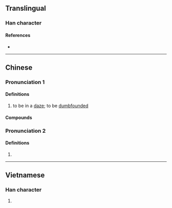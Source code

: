 {{character info/new}}
==Translingual==

===Han character===
{{Han char|rn=61|rad=心|as=09|sn=12|four=96027|canj=PWLS|ids=⿰忄⿱罒方}}

====References====
* {{Han ref|kx=0396.071|dkj=10980|hdz=42328.120|uh=6123|ud=24867|bh=B468|bd=46184}}

----

==Chinese==
{{zh-forms}}

===Pronunciation 1===
{{zh-pron
|m=lèng
|c=ling6,ling4
|mn=ml:lēng/tw:gāng
|mn_note=gāng - 卬,顒 is used in the Mainland
|ma=y
|cat=
}}

====Definitions====
{{zh-hanzi}}

# to be in a [[daze]]; to be [[dumbfounded]]

====Compounds====
{{zh-der|一愣|愣頭愣腦|二不愣|愣愣瞌瞌|二愣子|愣頭磕腦|愣頭兒青|愣蔥|愣眼巴睜|愣怔|愣兒|愣住|愣神兒|愣話|打愣}}

===Pronunciation 2===
{{zh-pron
|m=lēng
|c=leng1
|cat=
}}

====Definitions====
{{zh-hanzi}}

# {{zh-only|愣兒}}

----

==Vietnamese==

===Han character===
{{vi-hantu|rs=心09|[[lăng]]}}

# {{defn|lang=vi|sort=心09}}

{{cln|vi|Han tu}}